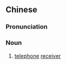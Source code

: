 {{also|听筒}}
==Chinese==
{{zh-forms|s=听筒}}

===Pronunciation===
{{zh-pron
|m=tīngtǒng
|c=teng1 tung2
|mn=thiaⁿ-tâng
|cat=n
}}

===Noun===
{{zh-noun}}

# [[telephone]] [[receiver]]